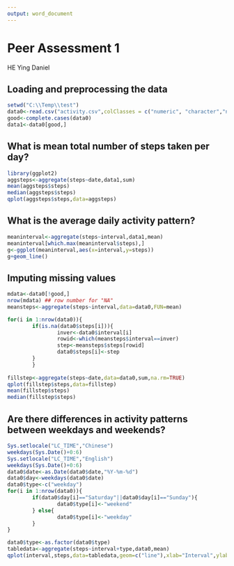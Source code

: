 ```yaml
---
output: word_document
---
```

# Peer Assessment 1
HE Ying Daniel

## Loading and preprocessing the data

```r
setwd("C:\\Temp\\test")
data0<-read.csv("activity.csv",colClasses = c("numeric", "character","numeric"))
good<-complete.cases(data0)
data1<-data0[good,]
```

## What is mean total number of steps taken per day?

```r
library(ggplot2)
aggsteps<-aggregate(steps~date,data1,sum)
mean(aggsteps$steps)
median(aggsteps$steps)
qplot(aggsteps$steps,data=aggsteps)
```

## What is the average daily activity pattern?

```r
meaninterval<-aggregate(steps~interval,data1,mean)
meaninterval[which.max(meaninterval$steps),]
g<-ggplot(meaninterval,aes(x=interval,y=steps))
g+geom_line()

```

## Imputing missing values

```r
mdata<-data0[!good,]
nrow(mdata) ## row number for "NA" 
meansteps<-aggregate(steps~interval,data=data0,FUN=mean)

for(i in 1:nrow(data0)){
        if(is.na(data0$steps[i])){
                inver<-data0$interval[i]
                rowid<-which(meansteps$interval==inver)
                step<-meansteps$steps[rowid]
                data0$steps[i]<-step
        } 
        } 
        
fillstep<-aggregate(steps~date,data=data0,sum,na.rm=TRUE)
qplot(fillstep$steps,data=fillstep)
mean(fillstep$steps)
median(fillstep$steps)
```

## Are there differences in activity patterns between weekdays and weekends?

```r
Sys.setlocale("LC_TIME","Chinese")
weekdays(Sys.Date()+0:6)
Sys.setlocale("LC_TIME","English")
weekdays(Sys.Date()+0:6)
data0$date<-as.Date(data0$date,"%Y-%m-%d")
data0$day<-weekdays(data0$date)
data0$type<-c("weekday")
for(i in 1:nrow(data0)){
        if(data0$day[i]=="Saturday"||data0$day[i]=="Sunday"){
                data0$type[i]<-"weekend"
        } else{
                data0$type[i]<-"weekday"
        }
}

data0$type<-as.factor(data0$type)
tabledata<-aggregate(steps~interval+type,data0,mean)
qplot(interval,steps,data=tabledata,geom=c("line"),xlab="Interval",ylab="Number of Steps",main="")+facet_wrap(~type,ncol=1)
```

